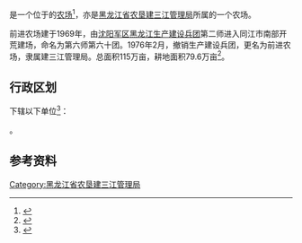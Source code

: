 {{中国乡级行政区|23/08/81/502/000
|行政区全称           = {{PAGENAMEBASE}}
|上级行政区           = [[黑龙江省农垦建三江管理局|黑龙江省农垦建三江管理局]]
}}

'''{{PAGENAMEBASE}}'''是一个位于{{PRC admin/fullname|23/08/81/502/000|3}}的[[农场|农场]]<ref>{{PRC admin/ref sgc|{{PRC admin/parent|23/08/81/502/000}}}}</ref>，亦是[[黑龙江省农垦建三江管理局|黑龙江省农垦建三江管理局]]所属的一个农场。

前进农场建于1969年，由[[沈阳军区|沈阳军区]][[黑龙江生产建设兵团|黑龙江生产建设兵团]]第二师进入同江市南部开荒建场，命名为第六师第六十团。1976年2月，撤销生产建设兵团，更名为前进农场，隶属建三江管理局。总面积115万亩，耕地面积79.6万亩<ref>{{cite web |title=前进农场 |url=http://zw.chinabdh.com/qjfarm/index.jhtml |website=黑龙江省农垦总局 }}{{Dead link}}</ref>。

== 行政区划 ==
{{PAGENAMEBASE}}下辖以下单位<ref>{{PRC admin/ref sgc|23/08/81/502/000}}</ref>：

{{PRC admin/children|23/08/81/502/000}}。

== 参考资料 ==
{{reflist}}

{{黑龙江行政区划小作品}}
{{PRC admin/navcat|23/08/81/502/000}}
{{黑龙江省农垦总局}}

[[Category:黑龙江省农垦建三江管理局|Category:黑龙江省农垦建三江管理局]]